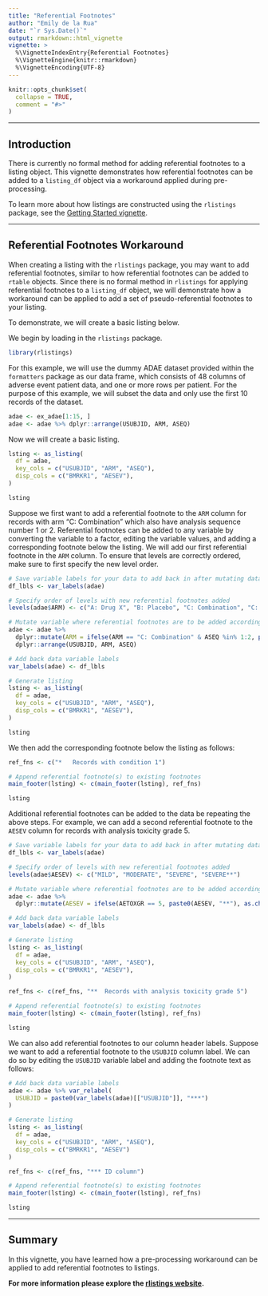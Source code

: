 ```yaml
---
title: "Referential Footnotes"
author: "Emily de la Rua"
date: "`r Sys.Date()`"
output: rmarkdown::html_vignette
vignette: >
  %\VignetteIndexEntry{Referential Footnotes}
  %\VignetteEngine{knitr::rmarkdown}
  %\VignetteEncoding{UTF-8}
---
```


```r
knitr::opts_chunk$set(
  collapse = TRUE,
  comment = "#>"
)
```

---------

## Introduction

There is currently no formal method for adding referential footnotes to a listing object. This vignette demonstrates how referential footnotes can be added to a `listing_df` object via a workaround applied during pre-processing.

To learn more about how listings are constructed using the `rlistings` package, see the [Getting Started vignette](rlistings.html).

---------

## Referential Footnotes Workaround

When creating a listing with the `rlistings` package, you may want to add referential footnotes, similar to how referential footnotes can be added to `rtable` objects. Since there is no formal method in `rlistings` for applying referential footnotes to a `listing_df` object, we will demonstrate how a workaround can be applied to add a set of pseudo-referential footnotes to your listing.

To demonstrate, we will create a basic listing below.

We begin by loading in the `rlistings` package. 

```r
library(rlistings)
```

For this example, we will use the dummy ADAE dataset provided within the `formatters` package as our data frame, which consists of 48 columns of adverse event patient data, and one or more rows per patient. For the purpose of this example, we will subset the data and only use the first 10 records of the dataset.

```r
adae <- ex_adae[1:15, ]
adae <- adae %>% dplyr::arrange(USUBJID, ARM, ASEQ)
```

Now we will create a basic listing.

```r
lsting <- as_listing(
  df = adae,
  key_cols = c("USUBJID", "ARM", "ASEQ"),
  disp_cols = c("BMRKR1", "AESEV"),
)

lsting
```

Suppose we first want to add a referential footnote to the `ARM` column for records with arm "C: Combination" which also have analysis sequence number 1 or 2. Referential footnotes can be added to any variable by converting the variable to a factor, editing the variable values, and adding a corresponding footnote below the listing. We will add our first referential footnote in the `ARM` column. To ensure that levels are correctly ordered, make sure to first specify the new level order.

```r
# Save variable labels for your data to add back in after mutating dataset
df_lbls <- var_labels(adae)

# Specify order of levels with new referential footnotes added
levels(adae$ARM) <- c("A: Drug X", "B: Placebo", "C: Combination", "C: Combination*")

# Mutate variable where referential footnotes are to be added according to conditions
adae <- adae %>%
  dplyr::mutate(ARM = ifelse(ARM == "C: Combination" & ASEQ %in% 1:2, paste0(ARM, "*"), as.character(ARM))) %>%
  dplyr::arrange(USUBJID, ARM, ASEQ)

# Add back data variable labels
var_labels(adae) <- df_lbls

# Generate listing
lsting <- as_listing(
  df = adae,
  key_cols = c("USUBJID", "ARM", "ASEQ"),
  disp_cols = c("BMRKR1", "AESEV"),
)

lsting
```

We then add the corresponding footnote below the listing as follows:

```r
ref_fns <- c("*   Records with condition 1")

# Append referential footnote(s) to existing footnotes
main_footer(lsting) <- c(main_footer(lsting), ref_fns)

lsting
```

Additional referential footnotes can be added to the data be repeating the above steps. For example, we can add a second referential footnote to the `AESEV` column for records with analysis toxicity grade 5.

```r
# Save variable labels for your data to add back in after mutating dataset
df_lbls <- var_labels(adae)

# Specify order of levels with new referential footnotes added
levels(adae$AESEV) <- c("MILD", "MODERATE", "SEVERE", "SEVERE**")

# Mutate variable where referential footnotes are to be added according to conditions
adae <- adae %>%
  dplyr::mutate(AESEV = ifelse(AETOXGR == 5, paste0(AESEV, "**"), as.character(AESEV)))

# Add back data variable labels
var_labels(adae) <- df_lbls

# Generate listing
lsting <- as_listing(
  df = adae,
  key_cols = c("USUBJID", "ARM", "ASEQ"),
  disp_cols = c("BMRKR1", "AESEV"),
)

ref_fns <- c(ref_fns, "**  Records with analysis toxicity grade 5")

# Append referential footnote(s) to existing footnotes
main_footer(lsting) <- c(main_footer(lsting), ref_fns)

lsting
```

We can also add referential footnotes to our column header labels. Suppose we want to add a referential footnote to the `USUBJID` column label. We can do so by editing the `USUBJID` variable label and adding the footnote text as follows:

```r
# Add back data variable labels
adae <- adae %>% var_relabel(
  USUBJID = paste0(var_labels(adae)[["USUBJID"]], "***")
)

# Generate listing
lsting <- as_listing(
  df = adae,
  key_cols = c("USUBJID", "ARM", "ASEQ"),
  disp_cols = c("BMRKR1", "AESEV")
)

ref_fns <- c(ref_fns, "*** ID column")

# Append referential footnote(s) to existing footnotes
main_footer(lsting) <- c(main_footer(lsting), ref_fns)

lsting
```

---------

## Summary

In this vignette, you have learned how a pre-processing workaround can be applied to add referential footnotes to listings.

**For more information please explore the [rlistings website](https://insightsengineering.github.io/rlistings/main/).**
